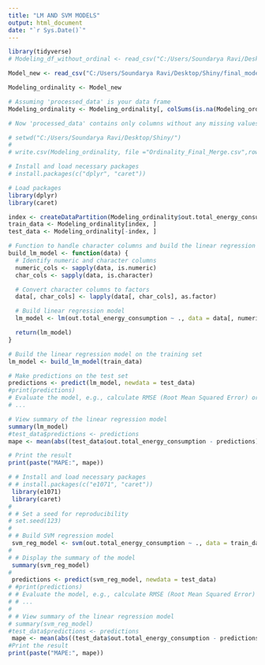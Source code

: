 ---
title: "LM AND SVM MODELS"
output: html_document
date: "`r Sys.Date()`"
---

```{r}
library(tidyverse)
# Modeling_df_without_ordinal <- read_csv("C:/Users/Soundarya Ravi/Desktop/Merged_data.csv")

Model_new <- read_csv("C:/Users/Soundarya Ravi/Desktop/Shiny/final_modeling_df.csv")

```


```{r}
Modeling_ordinality <- Model_new

# Assuming 'processed_data' is your data frame
Modeling_ordinality <- Modeling_ordinality[, colSums(is.na(Modeling_ordinality)) == 0]

# Now 'processed_data' contains only columns without any missing values

```


```{r}
# setwd("C:/Users/Soundarya Ravi/Desktop/Shiny/")
# 
# write.csv(Modeling_ordinality, file ="Ordinality_Final_Merge.csv",row.names=FALSE)
```

```{r}
# Install and load necessary packages
# install.packages(c("dplyr", "caret"))

# Load packages
library(dplyr)
library(caret)

index <- createDataPartition(Modeling_ordinality$out.total_energy_consumption, p = 0.8, list = FALSE)
train_data <- Modeling_ordinality[index, ]
test_data <- Modeling_ordinality[-index, ]

# Function to handle character columns and build the linear regression model
build_lm_model <- function(data) {
  # Identify numeric and character columns
  numeric_cols <- sapply(data, is.numeric)
  char_cols <- sapply(data, is.character)

  # Convert character columns to factors
  data[, char_cols] <- lapply(data[, char_cols], as.factor)

  # Build linear regression model
  lm_model <- lm(out.total_energy_consumption ~ ., data = data[, numeric_cols | char_cols])

  return(lm_model)
}

# Build the linear regression model on the training set
lm_model <- build_lm_model(train_data)

# Make predictions on the test set
predictions <- predict(lm_model, newdata = test_data)
#print(predictions)
# Evaluate the model, e.g., calculate RMSE (Root Mean Squared Error) or other metrics
# ...

# View summary of the linear regression model
summary(lm_model)
#test_data$predictions <- predictions
mape <- mean(abs((test_data$out.total_energy_consumption - predictions) / test_data$out.total_energy_consumption )) * 100

# Print the result
print(paste("MAPE:", mape))

```

```{r}
# # Install and load necessary packages
# # install.packages(c("e1071", "caret"))
 library(e1071)
 library(caret)
#
# # Set a seed for reproducibility
# set.seed(123)
#
# # Build SVM regression model
 svm_reg_model <- svm(out.total_energy_consumption ~ ., data = train_data, kernel = "radial")
#
# # Display the summary of the model
 summary(svm_reg_model)
#
 predictions <- predict(svm_reg_model, newdata = test_data)
# #print(predictions)
# # Evaluate the model, e.g., calculate RMSE (Root Mean Squared Error) or other metrics
# # ...
#
# # View summary of the linear regression model
# summary(svm_reg_model)
#test_data$predictions <- predictions
 mape <- mean(abs((test_data$out.total_energy_consumption - predictions) / test_data$out.total_energy_consumption )) * 100
#Print the result
print(paste("MAPE:", mape))


```

